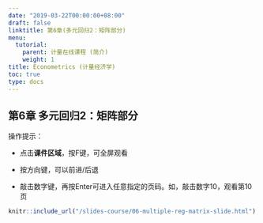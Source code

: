 ```yaml
---
date: "2019-03-22T00:00:00+08:00"
draft: false
linktitle: 第6章(多元回归2：矩阵部分)
menu:
  tutorial:
    parent: 计量在线课程 (简介)
    weight: 1
title: Econometrics (计量经济学)
toc: true
type: docs
---
```


## 第6章 多元回归2：矩阵部分

操作提示：


- 点击**课件区域**，按F键，可全屏观看

- 按方向键，可以前进/后退

- 敲击数字键，再按Enter可进入任意指定的页码。如，敲击数字10，观看第10页

```r
knitr::include_url("/slides-course/06-multiple-reg-matrix-slide.html")
```

